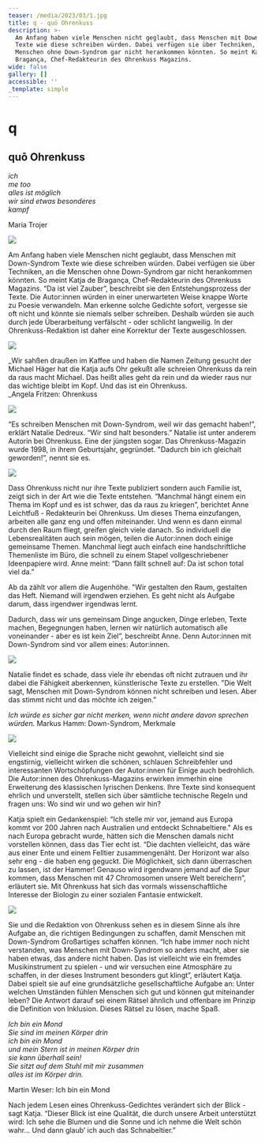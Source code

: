 ```yaml
---
teaser: /media/2023/03/1.jpg
title: q - quō Ohrenkuss
description: >-
  Am Anfang haben viele Menschen nicht geglaubt, dass Menschen mit Down-Syndrom
  Texte wie diese schreiben würden. Dabei verfügen sie über Techniken, an die
  Menschen ohne Down-Syndrom gar nicht herankommen könnten. So meint Katja de
  Bragança, Chef-Redakteurin des Ohrenkuss Magazins.
wide: false
gallery: []
accessible: ''
_template: simple
---
```


# q

## quō Ohrenkuss

_ich  
me too  
alles ist möglich  
wir sind etwas besonderes  
kampf_

Maria Trojer

![](/media/2023/03/01.jpg)

Am Anfang haben viele Menschen nicht geglaubt, dass Menschen mit Down-Syndrom Texte wie diese schreiben würden. Dabei verfügen sie über Techniken, an die Menschen ohne Down-Syndrom gar nicht herankommen könnten. So meint Katja de Bragança, Chef-Redakteurin des Ohrenkuss Magazins. “Da ist viel Zauber”, beschreibt sie den Entstehungsprozess der Texte. Die Autor:innen würden in einer unerwarteten Weise knappe Worte zu Poesie verwandeln. Man erkenne solche Gedichte sofort, vergesse sie oft nicht und könnte sie niemals selber schreiben. Deshalb würden sie auch durch jede Überarbeitung verfälscht - oder schlicht langweilig. In der Ohrenkuss-Redaktion ist daher eine Korrektur der Texte ausgeschlossen.

![](/media/2023/03/02.jpg)

\_Wir sahßen draußen im Kaffee und haben die Namen Zeitung gesucht der Michael Häger hat die Katja aufs Ohr gekußt alle schreien Ohrenkuss da rein da raus macht Michael. Das heißt alles geht da rein und da wieder raus nur das wichtige bleibt im Kopf. Und das ist ein Ohrenkuss.  
\_Angela Fritzen: Ohrenkuss

![](/media/2023/03/03.jpg)

“Es schreiben Menschen mit Down-Syndrom, weil wir das gemacht haben!”, erklärt Natalie Dedreux. “Wir sind halt besonders.” Natalie ist unter anderem Autorin bei Ohrenkuss. Eine der jüngsten sogar. Das Ohrenkuss-Magazin wurde 1998, in ihrem Geburtsjahr, gegründet. "Dadurch bin ich gleichalt geworden!”, nennt sie es.

![](/media/2023/03/04.jpg)

Dass Ohrenkuss nicht nur ihre Texte publiziert sondern auch Familie ist, zeigt sich in der Art wie die Texte entstehen. “Manchmal hängt einem ein Thema im Kopf und es ist schwer, das da raus zu kriegen”, berichtet Anne Leichtfuß - Redakteurin bei Ohrenkuss. Um dieses Thema einzufangen, arbeiten alle ganz eng und offen miteinander. Und wenn es dann einmal durch den Raum fliegt, greifen gleich viele danach. So individuell die Lebensrealitäten auch sein mögen, teilen die Autor:innen doch einige gemeinsame Themen. Manchmal liegt auch einfach eine handschriftliche Themenliste im Büro, die schnell zu einem Stapel vollgeschriebener Ideenpapiere wird. Anne meint: “Dann fällt schnell auf: Da ist schon total viel da.”

Ab da zählt vor allem die Augenhöhe. "Wir gestalten den Raum, gestalten das Heft. Niemand will irgendwen erziehen. Es geht nicht als Aufgabe darum, dass irgendwer irgendwas lernt.

Dadurch, dass wir uns gemeinsam Dinge angucken, Dinge erleben, Texte machen, Begegnungen haben, lernen wir natürlich automatisch alle voneinander - aber es ist kein Ziel”, beschreibt Anne. Denn Autor:innen mit Down-Syndrom sind vor allem eines: Autor:innen.

![](/media/2023/03/05.jpeg)

Natalie findet es schade, dass viele ihr ebendas oft nicht zutrauen und ihr dabei die Fähigkeit aberkennen, künstlerische Texte zu erstellen. "Die Welt sagt, Menschen mit Down-Syndrom können nicht schreiben und lesen. Aber das stimmt nicht und das möchte ich zeigen.”

_Ich würde es sicher gar nicht merken, wenn nicht andere davon sprechen würden._ Markus Hamm: Down-Syndrom, Merkmale

![](/media/2023/03/06.jpg)

Vielleicht sind einige die Sprache nicht gewohnt, vielleicht sind sie engstirnig, vielleicht wirken die schönen, schlauen Schreibfehler und interessanten Wortschöpfungen der Autor:innen für Einige auch bedrohlich. Die Autor:innen des Ohrenkuss-Magazins erwirken immerhin eine Erweiterung des klassischen lyrischen Denkens. Ihre Texte sind konsequent ehrlich und unverstellt, stellen sich über sämtliche technische Regeln und fragen uns: Wo sind wir und wo gehen wir hin?

Katja spielt ein Gedankenspiel: “Ich stelle mir vor, jemand aus Europa kommt vor 200 Jahren nach Australien und entdeckt Schnabeltiere." Als es nach Europa gebracht wurde, hätten sich die Menschen damals nicht vorstellen können, dass das Tier echt ist. “Die dachten vielleicht, das wäre aus einer Ente und einem Felltier zusammengenäht. Der Horizont war also sehr eng - die haben eng geguckt. Die Möglichkeit, sich dann überraschen zu lassen, ist der Hammer! Genauso wird irgendwann jemand auf die Spur kommen, dass Menschen mit 47 Chromosomen unsere Welt bereichern”, erläutert sie. Mit Ohrenkuss hat sich das vormals wissenschaftliche Interesse der Biologin zu einer sozialen Fantasie entwickelt.

![](/media/2023/03/07.jpeg)

Sie und die Redaktion von Ohrenkuss sehen es in diesem Sinne als ihre Aufgabe an, die richtigen Bedingungen zu schaffen, damit Menschen mit Down-Syndrom Großartiges schaffen können. “Ich habe immer noch nicht verstanden, was Menschen mit Down-Syndrom so anders macht, aber sie haben etwas, das andere nicht haben. Das ist vielleicht wie ein fremdes Musikinstrument zu spielen - und wir versuchen eine Atmosphäre zu schaffen, in der dieses Instrument besonders gut klingt”, erläutert Katja. Dabei spielt sie auf eine grundsätzliche gesellschaftliche Aufgabe an: Unter welchen Umständen fühlen Menschen sich gut und können gut miteinander leben? Die Antwort darauf sei einem Rätsel ähnlich und offenbare im Prinzip die Definition von Inklusion. Dieses Rätsel zu lösen, mache Spaß.

_Ich bin ein Mond  
Sie sind im meinen Körper drin  
ich bin ein Mond  
und mein Stern ist in meinen Körper drin  
sie kann überhall sein!  
Sie sitzt auf dem Stuhl mit mir zusammen  
alles ist im Körper drin._

Martin Weser: Ich bin ein Mond

Nach jedem Lesen eines Ohrenkuss-Gedichtes verändert sich der Blick - sagt Katja. “Dieser Blick ist eine Qualität, die durch unsere Arbeit unterstützt wird: Ich sehe die Blumen und die Sonne und ich nehme die Welt schön wahr… Und dann glaub’ ich auch das Schnabeltier.”
